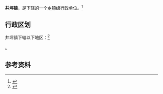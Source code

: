 {{中国乡级行政区|14/06/03/100/000}}

'''井坪镇'''，是{{PRC admin/fullname|14/06/03/100/000|3}}下辖的一个[[乡镇|乡镇]]级行政单位。<ref>{{PRC admin/ref sgc|{{PRC admin/parent|14/06/03/100/000}}}}</ref>

== 行政区划 ==

井坪镇下辖以下地区：<ref>{{PRC admin/ref sgc|14/06/03/100/000}}</ref>

{{PRC admin/children|14/06/03/100/000}}。

== 参考资料 ==

{{reflist}}

{{行政区划小作品}}
{{PRC admin/navcat|14/06/03/100/000}}